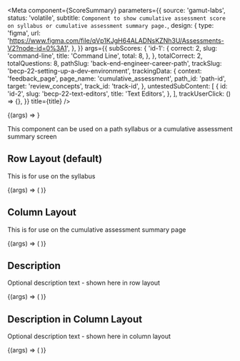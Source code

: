 
<Meta
  component={ScoreSummary}
  parameters={{
    source: 'gamut-labs',
    status: 'volatile',
    subtitle: `Component to show cumulative assessment score on syllabus or cumulative assessment summary page.`,
    design: {
      type: 'figma',
      url:
        'https://www.figma.com/file/qVp1KJgH64ALADNsKZNh3U/Assessments-V2?node-id=0%3A1',
    },
  }}
  args={{
    subScores: {
      'id-1': {
        correct: 2,
        slug: 'command-line',
        title: 'Command Line',
        total: 8,
      },
    },
    totalCorrect: 2,
    totalQuestions: 8,
    pathSlug: 'back-end-engineer-career-path',
    trackSlug: 'becp-22-setting-up-a-dev-environment',
    trackingData: {
      context: 'feedback_page',
      page_name: 'cumulative_assessment',
      path_id: 'path-id',
      target: 'review_concepts',
      track_id: 'track-id',
    },
    untestedSubContent: [
      {
        id: 'id-2',
        slug: 'becp-22-text-editors',
        title: 'Text Editors',
      },
    ],
    trackUserClick: () => {},
  }}
  title={title}
/>

<Canvas>
  <Story name="Score Summary">{(args) => <ScoreSummary {...args} />}</Story>
</Canvas>

<PropsTable story="Score Summary" />

This component can be used on a path syllabus or a cumulative assessment summary screen

## Row Layout (default)

This is for use on the syllabus

<Canvas>
  <Story name="Row Layout">
    {(args) => (
      <ScoreSummary
        {...args}
        subScores={{
          'id-2': {
            correct: 5,
            slug: 'becp-22-learn-html-elements-and-structure',
            title: 'Learn HTML: Elements and Structure',
            total: 24,
          },
          'id-3': {
            correct: 4,
            slug: 'wdcp-22-learn-css-selectors-and-visual-roles',
            title: 'Learn CSS: Selectors and Visual Rules',
            total: 20,
          },
        }}
        totalCorrect={9}
        totalQuestions={44}
        trackSlug="becp-22-website-development-fundamentals"
        untestedSubContent={[
          {
            id: 'id-5',
            slug: 'wdcp-22-the-internet-and-web-development',
            title: 'The Internet and Web Development',
          },
          {
            id: 'id-6',
            slug: 'becp-22-going-off-platform-with-html-and-css',
            title: 'Going off-platform with HTML and CSS',
          },
        ]}
      />
    )}
  </Story>
</Canvas>

## Column Layout

This is for use on the cumulative assessment summary page

<Canvas>
  <Story name="Column Layout">
    {(args) => (
      <ScoreSummary
        {...args}
        layout="column"
        subScores={{
          'id-1': {
            correct: 2,
            slug: 'wdcp-22-learn-javascript-syntax-objects',
            title: 'Learn JavaScript Syntax: Objects',
            total: 17,
          },
          'id-2': {
            correct: 2,
            slug: 'wdcp-22-learn-javascript-syntax-arrays',
            title: 'Learn JavaScript Syntax: Arrays',
            total: 5,
          },
          'id-3': {
            correct: 1,
            slug: 'wdcp-22-learn-javascript-syntax-iterators',
            title: 'Learn JavaScript Syntax: Iterators',
            total: 7,
          },
          'id-4': {
            correct: 1,
            slug: 'wdcp-22-learn-javascript-syntax-errors-and-debugging',
            title: 'Learn JavaScript Syntax: Errors and Debugging',
            total: 6,
          },
          'id-5': {
            correct: 0,
            slug: 'wdcp-22-learn-javascript-syntax-loops',
            title: 'Learn JavaScript Syntax: Loops',
            total: 7,
          },
        }}
        totalCorrect={5}
        totalQuestions={42}
        trackSlug="becp-22-javascript-syntax-part-ii"
        untestedSubContent={[
          {
            id: 'id-6',
            slug:
              'wdcp-22-practice-javascript-syntax-arrays-loops-objects-iterators',
            title:
              'Practice JavaScript Syntax: Arrays, Loops, Objects, Iterators',
          },
        ]}
      />
    )}
  </Story>
</Canvas>

## Description

Optional description text - shown here in row layout

<Canvas>
  <Story name="Description">
    {(args) => (
      <ScoreSummary
        {...args}
        description="Try again! You can take the test again in 24 hours."
        subScores={{
          'id-2': {
            correct: 5,
            slug: 'becp-22-learn-html-elements-and-structure',
            title: 'Learn HTML: Elements and Structure',
            total: 24,
          },
          'id-3': {
            correct: 4,
            slug: 'wdcp-22-learn-css-selectors-and-visual-roles',
            title: 'Learn CSS: Selectors and Visual Rules',
            total: 20,
          },
          'id-1': {
            correct: 1,
            slug: 'wdcp-22-learn-javascript-syntax-iterators',
            title: 'Learn JavaScript Syntax: Iterators',
            total: 7,
          },
          'id-4': {
            correct: 1,
            slug: 'wdcp-22-learn-javascript-syntax-errors-and-debugging',
            title: 'Learn JavaScript Syntax: Errors and Debugging',
            total: 6,
          },
          'id-5': {
            correct: 0,
            slug: 'wdcp-22-learn-javascript-syntax-loops',
            title: 'Learn JavaScript Syntax: Loops',
            total: 7,
          },
        }}
        totalCorrect={9}
        totalQuestions={44}
        trackSlug="becp-22-website-development-fundamentals"
        untestedSubContent={[
          {
            id: 'id-5',
            slug: 'wdcp-22-the-internet-and-web-development',
            title: 'The Internet and Web Development',
          },
          {
            id: 'id-6',
            slug: 'becp-22-going-off-platform-with-html-and-css',
            title: 'Going off-platform with HTML and CSS',
          },
          {
            id: 'id-6',
            slug:
              'wdcp-22-practice-javascript-syntax-arrays-loops-objects-iterators',
            title:
              'Practice JavaScript Syntax: Arrays, Loops, Objects, Iterators',
          },
        ]}
      />
    )}
  </Story>
</Canvas>

## Description in Column Layout

Optional description text - shown here in column layout

<Canvas>
  <Story name="Description in Column Layout">
    {(args) => (
      <ScoreSummary
        {...args}
        layout="column"
        description="A minimum score of 70% is required on all 6 certification exams to earn a professional certification"
        subScores={{
          'id-1': {
            correct: 2,
            slug: 'wdcp-22-learn-javascript-syntax-objects',
            title: 'Learn JavaScript Syntax: Objects',
            total: 17,
          },
          'id-2': {
            correct: 2,
            slug: 'wdcp-22-learn-javascript-syntax-arrays',
            title: 'Learn JavaScript Syntax: Arrays',
            total: 5,
          },
          'id-3': {
            correct: 1,
            slug: 'wdcp-22-learn-javascript-syntax-iterators',
            title: 'Learn JavaScript Syntax: Iterators',
            total: 7,
          },
          'id-4': {
            correct: 1,
            slug: 'wdcp-22-learn-javascript-syntax-errors-and-debugging',
            title: 'Learn JavaScript Syntax: Errors and Debugging',
            total: 6,
          },
          'id-5': {
            correct: 0,
            slug: 'wdcp-22-learn-javascript-syntax-loops',
            title: 'Learn JavaScript Syntax: Loops',
            total: 7,
          },
        }}
        totalCorrect={5}
        totalQuestions={42}
        trackSlug="becp-22-javascript-syntax-part-ii"
        untestedSubContent={[
          {
            id: 'id-6',
            slug:
              'wdcp-22-practice-javascript-syntax-arrays-loops-objects-iterators',
            title:
              'Practice JavaScript Syntax: Arrays, Loops, Objects, Iterators',
          },
        ]}
      />
    )}
  </Story>
</Canvas>
